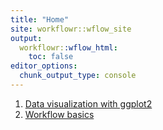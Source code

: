 ```yaml
---
title: "Home"
site: workflowr::wflow_site
output:
  workflowr::wflow_html:
    toc: false
editor_options:
  chunk_output_type: console
---
```


1. [Data visualization with ggplot2](01-ggplot2.html)
1. [Workflow basics](02-workflow-basics.html)

